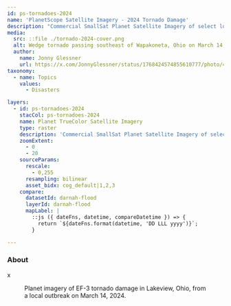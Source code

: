 ```yaml
---
id: ps-tornadoes-2024
name: 'PlanetScope Satellite Imagery - 2024 Tornado Damage'
description: "Commercial SmallSat Planet Satellite Imagery of select locations that experienced tornado damage during the spring of 2024 in the United States."
media:
  src: ::file ./tornado-2024-cover.png
  alt: Wedge tornado passing southeast of Wapakoneta, Ohio on March 14, 2024.
  author:
    name: Jonny Glessner
    url: https://x.com/JonnyGlessner/status/1768424574855610777/photo/4
taxonomy:
  - name: Topics
    values:
      - Disasters

layers:
  - id: ps-tornadoes-2024
    stacCol: ps-tornadoes-2024
    name: Planet TrueColor Satellite Imagery
    type: raster
    description: 'Commercial SmallSat Planet Satellite Imagery of select locations that experienced tornado damage during the spring of 2024 in the United States.'
    zoomExtent:
      - 0
      - 20
    sourceParams:
      rescale:
        - 0,255
      resampling: bilinear
      asset_bidx: cog_default|1,2,3
    compare:
      datasetId: darnah-flood
      layerId: darnah-flood
      mapLabel: |
        ::js ({ dateFns, datetime, compareDatetime }) => {
          return `${dateFns.format(datetime, 'DD LLL yyyy')}`;        
        }

---
```


<Block>
  <Prose>

  ### About

  x
  </Prose>
</Block>

<Block type='full'>

<Figure>
  <Map
    center={[-83.924, 40.487]}
    zoom={13.5}
    datasetId='ps-tornadoes-2024'
    layerId='ps-tornadoes-2024'
    dateTime='2024-03-16'
  />
  <Caption
    attrAuthor='NASA'
    attrUrl='https://nasa.gov/'
  >
    Planet imagery of EF-3 tornado damage in Lakeview, Ohio, from a local outbreak on March 14, 2024.
  </Caption>
</Figure>

</Block>


